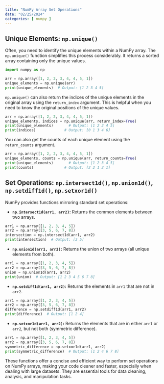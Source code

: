 ```yaml
---
title: "NumPy Array Set Operations"
date: "02/25/2024"
categories: [ numpy ]
---
```


## Unique Elements: `np.unique()`

Often, you need to identify the unique elements within a NumPy array.  The `np.unique()` function simplifies this process considerably.  It returns a sorted array containing only the unique values.

```python
import numpy as np

arr = np.array([1, 2, 2, 3, 4, 4, 5, 1])
unique_elements = np.unique(arr)
print(unique_elements)  # Output: [1 2 3 4 5]
```

`np.unique()` can also return the indices of the unique elements in the original array using the `return_index` argument. This is helpful when you need to know the original positions of the unique values.

```python
arr = np.array([1, 2, 2, 3, 4, 4, 5, 1])
unique_elements, indices = np.unique(arr, return_index=True)
print(unique_elements)       # Output: [1 2 3 4 5]
print(indices)             # Output: [0 1 3 4 6]
```

You can also get the counts of each unique element using the `return_counts` argument.

```python
arr = np.array([1, 2, 2, 3, 4, 4, 5, 1])
unique_elements, counts = np.unique(arr, return_counts=True)
print(unique_elements)       # Output: [1 2 3 4 5]
print(counts)              # Output: [2 2 1 2 1]
```


## Set Operations: `np.intersect1d()`, `np.union1d()`, `np.setdiff1d()`, `np.setxor1d()`

NumPy provides functions mirroring standard set operations:

* **`np.intersect1d(arr1, arr2)`:** Returns the common elements between two arrays.

```python
arr1 = np.array([1, 2, 3, 4, 5])
arr2 = np.array([3, 5, 6, 7, 8])
intersection = np.intersect1d(arr1, arr2)
print(intersection)  # Output: [3 5]
```

* **`np.union1d(arr1, arr2)`:** Returns the union of two arrays (all unique elements from both).

```python
arr1 = np.array([1, 2, 3, 4, 5])
arr2 = np.array([3, 5, 6, 7, 8])
union = np.union1d(arr1, arr2)
print(union)  # Output: [1 2 3 4 5 6 7 8]
```

* **`np.setdiff1d(arr1, arr2)`:** Returns the elements in `arr1` that are not in `arr2`.

```python
arr1 = np.array([1, 2, 3, 4, 5])
arr2 = np.array([3, 5, 6, 7, 8])
difference = np.setdiff1d(arr1, arr2)
print(difference)  # Output: [1 2 4]
```

* **`np.setxor1d(arr1, arr2)`:** Returns the elements that are in either `arr1` or `arr2`, but not both (symmetric difference).

```python
arr1 = np.array([1, 2, 3, 4, 5])
arr2 = np.array([3, 5, 6, 7, 8])
symmetric_difference = np.setxor1d(arr1, arr2)
print(symmetric_difference)  # Output: [1 2 4 6 7 8]
```

These functions offer a concise and efficient way to perform set operations on NumPy arrays, making your code cleaner and faster, especially when dealing with large datasets.  They are essential tools for data cleaning, analysis, and manipulation tasks.

